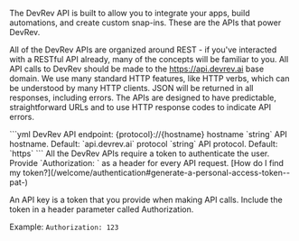 The DevRev API is built to allow you to integrate your apps, build automations, and create custom snap-ins. These are the APIs that power DevRev.

All of the DevRev APIs are organized around REST - if you've interacted with a RESTful API already, many of the concepts will be familiar to you. All API calls to DevRev should be made to the https://api.devrev.ai base domain. We use many standard HTTP features, like HTTP verbs, which can be understood by many HTTP clients. JSON will be returned in all responses, including errors. The APIs are designed to have predictable, straightforward URLs and to use HTTP response codes to indicate API errors.

<CodeBlock title= "API base URL">
```yml
DevRev API endpoint: {protocol}://{hostname}
hostname `string`
API hostname.
Default: `api.devrev.ai`
protocol `string`
API protocol.
Default: `https`
```
</CodeBlock>

<Callout intent="Security: API key">
All the DevRev APIs require a token to authenticate the user. Provide `Authorization: <token>` as a header for every API request. [How do I find my token?](/welcome/authentication#generate-a-personal-access-token--pat-)

An API key is a token that you provide when making API calls. Include the token in a header parameter called Authorization.

Example: `Authorization: 123`
</Callout>
